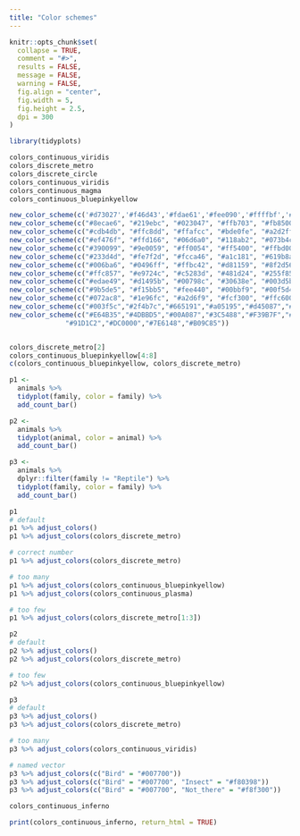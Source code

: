 ```yaml
---
title: "Color schemes"
---
```


```r
knitr::opts_chunk$set(
  collapse = TRUE,
  comment = "#>",
  results = FALSE,
  message = FALSE,
  warning = FALSE,
  fig.align = "center",
  fig.width = 5,
  fig.height = 2.5,
  dpi = 300
)

```

```r
library(tidyplots)
```

```r

colors_continuous_viridis
colors_discrete_metro
colors_discrete_circle
colors_continuous_viridis
colors_continuous_magma
colors_continuous_bluepinkyellow

new_color_scheme(c('#d73027','#f46d43','#fdae61','#fee090','#ffffbf','#e0f3f8','#abd9e9','#74add1','#4575b4'))
new_color_scheme(c("#8ecae6", "#219ebc", "#023047", "#ffb703", "#fb8500"))
new_color_scheme(c("#cdb4db", "#ffc8dd", "#ffafcc", "#bde0fe", "#a2d2ff"))
new_color_scheme(c("#ef476f", "#ffd166", "#06d6a0", "#118ab2", "#073b4c"))
new_color_scheme(c("#390099", "#9e0059", "#ff0054", "#ff5400", "#ffbd00"))
new_color_scheme(c("#233d4d", "#fe7f2d", "#fcca46", "#a1c181", "#619b8a"))
new_color_scheme(c("#006ba6", "#0496ff", "#ffbc42", "#d81159", "#8f2d56"))
new_color_scheme(c("#ffc857", "#e9724c", "#c5283d", "#481d24", "#255f85"))
new_color_scheme(c("#edae49", "#d1495b", "#00798c", "#30638e", "#003d5b"))
new_color_scheme(c("#9b5de5", "#f15bb5", "#fee440", "#00bbf9", "#00f5d4"))
new_color_scheme(c("#072ac8", "#1e96fc", "#a2d6f9", "#fcf300", "#ffc600"))
new_color_scheme(c("#003f5c","#2f4b7c","#665191","#a05195","#d45087","#f95d6a","#ff7c43","#ffa600"))
new_color_scheme(c("#E64B35","#4DBBD5","#00A087","#3C5488","#F39B7F","#8491B4",
              "#91D1C2","#DC0000","#7E6148","#B09C85"))


colors_discrete_metro[2]
colors_continuous_bluepinkyellow[4:8]
c(colors_continuous_bluepinkyellow, colors_discrete_metro)

p1 <- 
  animals %>%
  tidyplot(family, color = family) %>%
  add_count_bar()

p2 <- 
  animals %>%
  tidyplot(animal, color = animal) %>%
  add_count_bar()

p3 <- 
  animals %>%
  dplyr::filter(family != "Reptile") %>% 
  tidyplot(family, color = family) %>%
  add_count_bar()

p1
# default
p1 %>% adjust_colors()
p1 %>% adjust_colors(colors_discrete_metro)

# correct number
p1 %>% adjust_colors(colors_discrete_metro)

# too many
p1 %>% adjust_colors(colors_continuous_bluepinkyellow)
p1 %>% adjust_colors(colors_continuous_plasma)

# too few
p1 %>% adjust_colors(colors_discrete_metro[1:3])

p2
# default
p2 %>% adjust_colors()
p2 %>% adjust_colors(colors_discrete_metro)

# too few
p2 %>% adjust_colors(colors_continuous_bluepinkyellow)

p3
# default
p3 %>% adjust_colors()
p3 %>% adjust_colors(colors_discrete_metro)

# too many
p3 %>% adjust_colors(colors_continuous_viridis)

# named vector
p3 %>% adjust_colors(c("Bird" = "#007700"))
p3 %>% adjust_colors(c("Bird" = "#007700", "Insect" = "#f80398"))
p3 %>% adjust_colors(c("Bird" = "#007700", "Not_there" = "#f8f300"))

```

```r
colors_continuous_inferno
```

```r
print(colors_continuous_inferno, return_html = TRUE)
```
